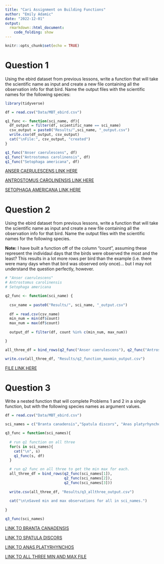 ```yaml
---
title: "Cari Assignment on Building Functions"
author: "Emily Adamic"
date: "2022-12-01"
output: 
  rmarkdown::html_document:
    code_folding: show
---
```


```r
knitr::opts_chunk$set(echo = TRUE)
```

# Question 1

Using the ebird dataset from previous lessons, write a function that will take the scientific name as input and create a new file containing all the observation info for that bird. Name the output files with the scientific names for the following species:

```r
library(tidyverse)
```

```r
df = read.csv("Data/MBT_ebird.csv")
```

```r

q1_func <- function(sci_name, df){
  df_output = filter(df, scientific_name == sci_name)
  csv_output = paste0("Results/",sci_name, "_output.csv")
  write.csv(df_output, csv_output)
  cat("\nFile:", csv_output, "created")
}

q1_func("Anser caerulescens", df)
q1_func("Antrostomus carolinensis", df)
q1_func("Setophaga americana", df)

```


[ANSER CAERULESCENS LINK HERE](Results/Anser caerulescens_output.csv)

[ANTROSTOMUS CAROLINENSIS LINK HERE](Results/Antrostomus carolinensis_output.csv)

[SETOPHAGA AMERICANA LINK HERE](Results/Setophaga americana_output.csv)

# Question 2

Using the ebird dataset from previous lessons, write a function that will take the scientific name as input and create a new file containing all the observation info for that bird. Name the output files with the scientific names for the following species.

**Note:** I have built a function off of the column "count", assuming these represent the individaul days that the birds were observed the most and the least? This results in a lot more rows per bird than the example (i.e. there were many days when that bird was observed only once)... but I may not understand the question perfectly, however. 

```r

# "Anser caerulescens"
# Antrostomus carolinensis
# Setophaga americana

q2_func <- function(sci_name) {
  
  csv_name = paste0("Results/", sci_name, "_output.csv")
  
  df = read.csv(csv_name)
  min_num = min(df$count)
  max_num = max(df$count)
  
  output_df = filter(df, count %in% c(min_num, max_num))

}

all_three_df = bind_rows(q2_func("Anser caerulescens"), q2_func("Antrostomus carolinensis"), q2_func("Setophaga americana"))

write.csv(all_three_df, "Results/q2_function_maxmin_output.csv")

```

[FILE LINK HERE](Results/q2_function_maxmin_output.csv)

# Question 3 

Write a nested function that will complete Problems 1 and 2 in a single function, but with the following species names as argument values.

```r
df = read.csv("Data/MBT_ebird.csv")

sci_names = c("Branta canadensis","Spatula discors", "Anas platyrhynchos")

q3_func = function(sci_names){
  
  # run q1 function on all three 
  for(s in sci_names){
    cat("\n", s)
    q1_func(s, df)
  }

  # run q2 func on all three to get the min max for each. 
  all_three_df = bind_rows(q2_func(sci_names[1]), 
                           q2_func(sci_names[2]), 
                           q2_func(sci_names[3]))
  
  write.csv(all_three_df, "Results/q3_allthree_output.csv")
  
  cat("\n\nSaved min and max observations for all in sci_names.")
  
}

q3_func(sci_names)

```


[LINK TO BRANTA CANADENSIS](Results/Branta canadensis_output.csv)

[LINK TO SPATULA DISCORS](Results/Spatula discors_output.csv)

[LINK TO ANAS PLATYRHYNCHOS](Results/Anas platyrhynchos_output.csv)

[LINK TO ALL THREE MIN AND MAX FILE](Results/q3_allthree_output.csv)





